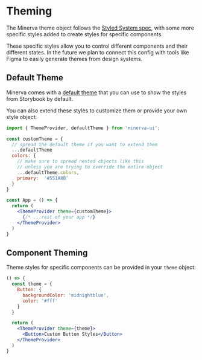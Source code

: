 <Meta title="Overview|Theming" />

# Theming

The Minerva theme object follows the [Styled System spec](https://system-ui.com/theme/), with some more specific styles added to create styles for specific components.

These specific styles allow you to control different components and their different states. In the future we plan to connect this config with tools like Figma to easily generate themes from design systems.

## Default Theme

Minerva comes with a [default theme](https://github.com/cratebind/minerva-ui/blob/master/src/theme.ts) that you can use to show the styles from Storybook by default.

You can also extend these styles to customize them or provide your own style object:

```jsx live=false
import { ThemeProvider, defaultTheme } from 'minerva-ui';

const customTheme = {
  // spread the default theme if you want to extend them
  ...defaultTheme
  colors: {
    // make sure to spread nested objects like this
    // unless you are trying to override the entire object
    ...defaultTheme.colors,
    primary:  '#551A8B'
  }
}

const App = () => {
  return (
    <ThemeProvider theme={customTheme}>
      {/* ...rest of your app */}
    </ThemeProvider>
  )
}
```

## Component Theming

Theme styles for specific components can be provided in your `theme` object:

```jsx
() => {
  const theme = {
    Button: {
      backgroundColor: 'midnightblue',
      color: '#fff'
    }
  }

  return (
    <ThemeProvider theme={theme}>
      <Button>Custom Button Styles</Button>
    </ThemeProvider>
  )
}
```
